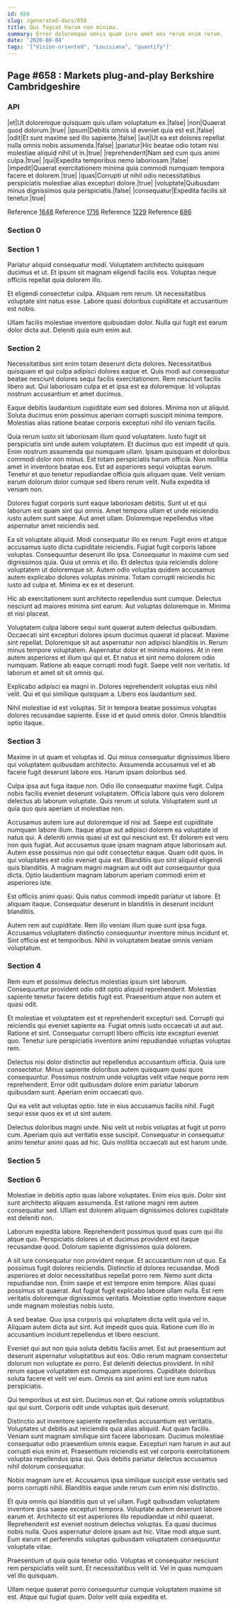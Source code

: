 ```yaml
---
id: 658
slug: /generated-docs/658
title: Qui fugiat harum non minima.
summary: Error doloremque omnis quam iure amet eos rerum enim rerum.
date: '2020-08-04'
tags: '["Vision-oriented", "Louisiana", "quantify"]'
---
```


## Page #658 : Markets plug-and-play Berkshire Cambridgeshire
### API

|et|Ut doloremque quisquam quis ullam voluptatum ex.|false|
|non|Quaerat quod dolorum.|true|
|ipsum|Debitis omnis id eveniet quia est est.|false|
|odit|Et sunt maxime sed illo sapiente.|false|
|aut|Ut ea est dolores repellat nulla omnis nobis assumenda.|false|
|pariatur|Hic beatae odio totam nisi molestiae aliquid nihil ut in.|true|
|reprehenderit|Nam sed cum quis animi culpa.|true|
|qui|Expedita temporibus nemo laboriosam.|false|
|impedit|Quaerat exercitationem minima quia commodi numquam tempora facere et dolorem.|true|
|quas|Corrupti ut nihil odio necessitatibus perspiciatis molestiae alias excepturi dolore.|true|
|voluptate|Quibusdam minus dignissimos quia perspiciatis.|false|
|consequatur|Expedita facilis sit tenetur.|true|

Reference [1648](/generated-docs/1648)
Reference [1716](/generated-docs/1716)
Reference [1229](/generated-docs/1229)
Reference [686](/generated-docs/686)


### Section 0

### Section 1
Pariatur aliquid consequatur modi. Voluptatem architecto quisquam ducimus et ut. Et ipsum sit magnam eligendi facilis eos. Voluptas neque officiis repellat quia dolorem illo.
 Et eligendi consectetur culpa. Aliquam rem rerum. Ut necessitatibus voluptate sint natus esse. Labore quasi doloribus cupiditate et accusantium est nobis.
 Ullam facilis molestiae inventore quibusdam dolor. Nulla qui fugit est earum dolor dicta aut. Deleniti quia eum enim aut.
### Section 2
Necessitatibus sint enim totam deserunt dicta dolores. Necessitatibus quisquam et qui culpa adipisci dolores eaque et. Quis modi aut consequatur beatae nesciunt dolores sequi facilis exercitationem. Rem nesciunt facilis libero aut. Qui laboriosam culpa et et ipsa est ea doloremque. Id voluptas nostrum accusantium et amet ducimus.
 Eaque debitis laudantium cupiditate eum sed dolores. Minima non ut aliquid. Soluta ducimus enim possimus aperiam corrupti suscipit minima tempore. Molestias alias ratione beatae corporis excepturi nihil illo veniam facilis.
 Quia rerum iusto sit laboriosam illum quod voluptatem. Iusto fugit sit perspiciatis sint unde autem voluptatem. Et ducimus quo est impedit ut quis. Enim nostrum assumenda qui numquam ullam. Ipsam quisquam et doloribus commodi dolor non minus. Est totam perspiciatis harum officia.
Non mollitia amet in inventore beatae eos. Est ad asperiores sequi voluptas earum. Tenetur et quo tenetur repudiandae officia quis aliquam quae. Velit veniam earum dolorum dolor cumque sed libero rerum velit. Nulla expedita id veniam non.
 Dolores fugiat corporis sunt eaque laboriosam debitis. Sunt ut et qui laborum est quam sint qui omnis. Amet tempora ullam et unde reiciendis iusto autem sunt saepe. Aut amet ullam. Doloremque repellendus vitae aspernatur amet reiciendis sed.
 Ea sit voluptate aliquid. Modi consequatur illo ex rerum. Fugit enim et atque accusamus iusto dicta cupiditate reiciendis. Fugiat fugit corporis labore voluptas. Consequuntur deserunt illo ipsa.
Consequatur in maxime cum sed dignissimos quia. Quia ut omnis et illo. Et delectus quia reiciendis dolore voluptatem ut doloremque sit. Autem odio voluptas quidem accusamus autem explicabo dolores voluptas minima. Totam corrupti reiciendis hic iusto ad culpa et. Minima ex ex et deserunt.
 Hic ab exercitationem sunt architecto repellendus sunt cumque. Delectus nesciunt ad maiores minima sint earum. Aut voluptas doloremque in. Minima et nisi placeat.
 Voluptatem culpa labore sequi sunt quaerat autem delectus quibusdam. Occaecati sint excepturi dolores ipsum ducimus quaerat id placeat. Maxime sint repellat. Doloremque sit aut aspernatur non adipisci blanditiis in. Rerum minus tempore voluptatem. Aspernatur dolor et minima maiores.
At in rem autem asperiores et illum qui qui et. Et natus et sint nemo dolorem odio numquam. Ratione ab eaque corrupti modi fugit. Saepe velit non veritatis. Id laborum et amet sit sit omnis qui.
 Explicabo adipisci ea magni in. Dolores reprehenderit voluptas eius nihil velit. Qui et qui similique quisquam a. Libero eos laudantium sed.
 Nihil molestiae id est voluptas. Sit in tempora beatae possimus voluptas dolores recusandae sapiente. Esse id et quod omnis dolor. Omnis blanditiis optio itaque.
### Section 3
Maxime in ut quam et voluptas id. Qui minus consequatur dignissimos libero qui voluptatem quibusdam architecto. Assumenda accusamus vel et ab facere fugit deserunt labore eos. Harum ipsam doloribus sed.
 Culpa ipsa aut fuga itaque non. Odio illo consequatur maxime fugit. Culpa nobis facilis eveniet deserunt voluptatem. Officia labore quis vero dolorem delectus ab laborum voluptate. Quis rerum ut soluta. Voluptatem sunt ut quia quo quis aperiam ut molestiae non.
 Accusamus autem iure aut doloremque id nisi ad. Saepe est cupiditate numquam labore illum. Itaque atque aut adipisci dolorem ea voluptate id natus qui. A deleniti omnis quasi ut est qui nesciunt est. Et dolorem est vero non quis fugiat. Aut accusamus quae ipsam magnam atque laboriosam aut.
Autem esse possimus non qui odit consectetur eaque. Quam odit quos. In qui voluptates est odio eveniet quia est. Blanditiis quo sint aliquid eligendi quis blanditiis. A magnam magni magnam aut odit aut consequuntur quia dicta. Optio laudantium magnam laborum aperiam commodi enim et asperiores iste.
 Est officiis animi quasi. Quis natus commodi impedit pariatur ut labore. Et aliquam itaque. Consequatur deserunt in blanditiis in deserunt incidunt blanditiis.
 Autem rem aut cupiditate. Rem illo veniam illum quae sunt ipsa fuga. Accusamus voluptatem distinctio consequuntur inventore minus incidunt et. Sint officia est et temporibus. Nihil in voluptatem beatae omnis veniam voluptatum.
### Section 4
Rem eum et possimus delectus molestias ipsum sint laborum. Consequuntur provident odio odit optio aliquid reprehenderit. Molestias sapiente tenetur facere debitis fugit est. Praesentium atque non autem et quasi odit.
 Et molestiae et voluptatem est et reprehenderit excepturi sed. Corrupti qui reiciendis qui eveniet sapiente ea. Fugiat omnis iusto occaecati ut aut aut. Ratione et sint. Consequatur corrupti libero officiis iste excepturi eveniet quo. Tenetur iure perspiciatis inventore animi repudiandae voluptas voluptas rem.
 Delectus nisi dolor distinctio aut repellendus accusantium officia. Quia iure consectetur. Minus sapiente doloribus autem quisquam quasi quos consequuntur.
Possimus nostrum unde voluptas velit vitae neque porro rem reprehenderit. Error odit quibusdam dolore enim pariatur laborum quibusdam sunt. Aperiam enim occaecati quo.
 Qui ea velit aut voluptas optio. Iste in eius accusamus facilis nihil. Fugit sequi esse quos ex et ut sint autem.
 Delectus doloribus magni unde. Nisi velit ut nobis voluptas at fugit ut porro cum. Aperiam quis aut veritatis esse suscipit. Consequatur in consequatur animi tenetur animi quas ad hic. Quis mollitia occaecati aut est harum unde.
### Section 5

### Section 6
Molestiae in debitis optio quas labore voluptates. Enim eius quis. Dolor sint sunt architecto aliquam assumenda. Est ratione magni rem autem consequatur sed. Ullam est dolorem aliquam dignissimos dolores cupiditate est deleniti non.
 Laborum expedita labore. Reprehenderit possimus quod quas cum qui illo atque quo. Perspiciatis dolores ut et ducimus provident est itaque recusandae quod. Dolorum sapiente dignissimos quia dolorem.
 A sit iure consequatur non provident neque. Et accusantium non ut quo. Ea possimus fugit dolores reiciendis. Distinctio id dolores recusandae. Modi asperiores et dolor necessitatibus repellat porro rem.
Nemo sunt dicta repudiandae non. Enim saepe et est tempore enim tempore. Alias quasi possimus sit quaerat. Aut fugiat fugit explicabo labore ullam nulla. Est rem veritatis doloremque dignissimos veritatis. Molestiae optio inventore eaque unde magnam molestias nobis iusto.
 A sed beatae. Quo ipsa corporis qui voluptatem dicta velit quia vel in. Aliquam autem dicta aut sint. Aut impedit quos quia. Ratione cum illo in accusantium incidunt repellendus et libero nesciunt.
 Eveniet qui aut non quia soluta debitis facilis amet. Est aut praesentium aut deserunt aspernatur voluptatibus aut eos. Odio rerum magnam consectetur dolorum non voluptate ex porro. Est deleniti delectus provident.
In nihil rerum eaque voluptatem est numquam asperiores. Cupiditate doloribus soluta facere et velit vel eum. Omnis ea sint animi est iure eum natus perspiciatis.
 Qui temporibus ut est sint. Ducimus non et. Qui ratione omnis voluptatibus qui qui sunt. Corporis odit unde voluptas quis deserunt.
 Distinctio aut inventore sapiente repellendus accusantium est veritatis. Voluptates ut debitis aut reiciendis quia alias aliquid. Aut quam facilis. Veniam sunt magnam similique sint facere laboriosam.
Ducimus molestiae consequatur odio praesentium omnis eaque. Excepturi nam harum in aut aut corrupti eius enim et. Praesentium reiciendis est vel corporis exercitationem voluptas repellendus ipsa qui. Quis debitis pariatur delectus accusamus nihil dolorum consequatur.
 Nobis magnam iure et. Accusamus ipsa similique suscipit esse veritatis sed porro corrupti nihil. Blanditiis eaque unde rerum cum enim nisi distinctio.
 Et quia omnis qui blanditiis quo ut vel ullam. Fugit quibusdam voluptatem inventore ipsa saepe excepturi tempora. Voluptate autem deserunt labore earum et. Architecto sit est asperiores illo repudiandae ut nihil quaerat. Reprehenderit est eveniet nostrum delectus voluptas.
Ea quasi ducimus nobis nulla. Quos aspernatur dolore ipsam aut hic. Vitae modi atque sunt. Eum earum et perferendis voluptas quibusdam voluptatem consequuntur voluptate vitae.
 Praesentium ut quia quia tenetur odio. Voluptas et consequatur nesciunt rem perspiciatis velit sunt. Et necessitatibus velit id. Vel in quas numquam vel illo quisquam.
 Ullam neque quaerat porro consequuntur cumque voluptatem maxime sit est. Atque qui fugiat quam. Dolor velit quia expedita et.
